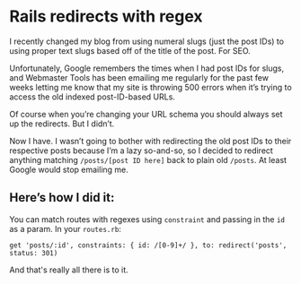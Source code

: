 # Rails redirects with regex

I recently changed my blog from using numeral slugs (just the post IDs) to using proper text slugs based off of the title of the post. For SEO.

Unfortunately, Google remembers the times when I had post IDs for slugs, and Webmaster Tools has been emailing me regularly for the past few weeks letting me know that my site is throwing 500 errors when it’s trying to access the old indexed post-ID-based URLs.

Of course when you’re changing your URL schema you should always set up the redirects. But I didn’t.

Now I have. I wasn’t going to bother with redirecting the old post IDs to their respective posts because I’m a lazy so-and-so, so I decided to redirect anything matching `/posts/[post ID here]` back to plain old `/posts`. At least Google would stop emailing me.

## Here’s how I did it:

You can match routes with regexes using `constraint` and passing in the `id` as a param. In your `routes.rb`:

```
get 'posts/:id', constraints: { id: /[0-9]+/ }, to: redirect('posts', status: 301)
```

And that's really all there is to it.

